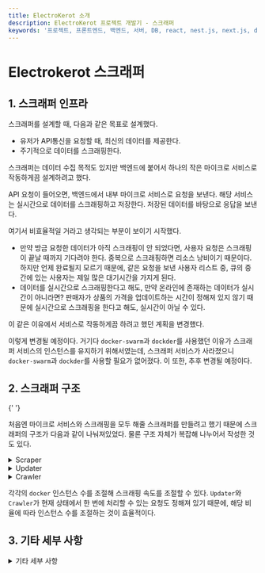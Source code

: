 ```yaml
---
title: ElectroKerot 소개
description: ElectroKerot 프로젝트 개발기 - 스크래퍼
keywords: '프로젝트, 프론트엔드, 백엔드, 서버, DB, react, nest.js, next.js, docker, 크롤링, 스크래핑, 포트폴리오'
---
```


# Electrokerot 스크래퍼



## 1. 스크래퍼 인프라

<Screenshot alt="인프라" src={InfraScreenshot} caption="인프라" />

스크래퍼를 설계할 때, 다음과 같은 목표로 설계했다.

- 유저가 API통신을 요청할 때, 최신의 데이터를 제공한다.
- 주기적으로 데이터를 스크래핑한다.

스크래퍼는 데이터 수집 목적도 있지만 백엔드에 붙어서 하나의 작은 마이크로 서비스로
작동하게끔 설계하려고 했다.

API 요청이 들어오면, 백엔드에서 내부 마이크로 서비스로 요청을 보낸다. 해당 서비스는
실시간으로 데이터를 스크래핑하고 저장한다. 저장된 데이터를 바탕으로 응답을 보낸다.

여기서 비효율적일 거라고 생각되는 부분이 보이기 시작했다.

- 만약 방금 요청한 데이터가 아직 스크래핑이 안 되었다면, 사용자 요청은 스크래핑이 끝날 때까지 기다려야 한다.
  중복으로 스크래핑하면 리소스 낭비이기 때문이다. 하지만 언제 완료될지 모르기 때문에,
  같은 요청을 보낸 사용자 리스트 중, 큐의 중간에 있는 사용자는 제일 많은 대기시간을 가지게 된다.
- 데이터를 실시간으로 스크래핑한다고 해도, 만약 온라인에 존재하는 데이터가 실시간이 아니라면?
  판매자가 상품의 가격을 업데이트하는 시간이 정해져 있지 않기 때문에 실시간으로
  스크래핑을 한다고 해도, 실시간이 아닐 수 있다.

이 같은 이유에서 서비스로 작동하게끔 하려고 했던 계획을 변경했다.


<Screenshot
  alt="변경된 인프라"
  src={InfraModifiedScreenshot}
  caption="변경된 인프라"
/>

이렇게 변경될 예정이다. 거기다 `docker-swarm`과 `dockder`를 사용했던 이유가 스크래퍼 서비스의 인스턴스를
유지하기 위해서였는데, 스크래퍼 서비스가 사라졌으니 `docker-swarm`과 `dockder`를 사용할 필요가 없어졌다.
이 또한, 추후 변경될 예정이다.

## 2. 스크래퍼 구조

<Screenshot alt="플로우차트" src={FlowChartScreenshot} caption="플로우차트" />{' '}

<Screenshot
  alt="스크래퍼 구조"
  src={ScraperStructureScreenshot}
  caption="스크래퍼 구조"
/>

처음엔 마이크로 서비스와 스크래핑을 모두 해줄 스크래퍼를 만들려고 했기 때문에 스크래퍼의 구조가
다음과 같이 나눠져있었다. 물론 구조 자체가 복잡해 나누어서 작성한 것도 있다.

<details>
  <summary>Scraper</summary>

단일 프로세스 엔트리 포인트, json 설정 파일을 파싱하여 스크래핑을 준비한다.

</details>

<details>
  <summary>Updater</summary>

Scraper에서 받은 요청을 Crawler로 보내고, 그 응답을 가지고 db를 업데이트한다.

</details>

<details>
  <summary>Crawler</summary>

받은 요청에 따라 스크래핑 후 데이터를 재단하여 리턴한다. 인스턴스의 네트워크가 `tor`를
통해 이루어지기 때문에, 익명화가 되어있다.

</details>

각각의 `docker` 인스턴스 수를 조절해 스크래핑 속도를 조절할 수 있다.
`Updater`와 `Crawler`가 현재 상태에서 한 번에 처리할 수 있는 요청도 정해져 있기 때문에,
해당 비율에 따라 인스턴스 수를 조절하는 것이 효율적이다.

## 3. 기타 세부 사항

<details>
  <summary>기타 세부 사항</summary>

**스크래핑 속도 조절**

- Updater 인스턴스 수 - 한 번의 트랜잭션으로 업데이트되는 도큐먼트 조절
- Crawler 인스턴스 수 - 스크래핑 속도 조절

Updater와 Crawler 모두 request limiter를 통해 한 번에 처리할 수 있는 요청의 양을 조절한다.

- Updater: (default: 10)
- Crawler (default: 3)

스크래핑을 하는 Crawler의 request limiter를 올리면 IP차단의 가능성이 있음

Updater의 수가 많을수록 업데이트 속도가 빨라지지만, Crawler의 request limiter(default: 3) 때문에 병목이 있으므로, Updater와 Crawler의 전체적인 밸런스가 중요하다. 토르 네트워크를 우회한 요청의 경우, http 요청 완료에 요청 당 평균 1.5분의 시간이 소요되고 전체 처리 과정의 오버헤드를 고려하여 rest api 요청 처리 시간을 1.75분으로 산정한다. 이를 기준으로 노드 인스턴스의 수를 적절하게 조절하면 되겠다.

**로컬 환경에서 실행 (개발 환경)**

MongoDB와 Redis가 설치되어 있어야 한다. Scraper, Updater, Crawler 실행 순서는 상관없다.

`npm run start`

Redis의 경우, 보안 취약점 때문에 기본적인 패스워드가 없을 경우, 실행 후 단시간 내 멀웨어에 감염되기 때문에 패스워드 보안을 설정해야 한다.

`redis-server —requirepass electrokerot`

어떤 경로로 감염되는지는 모르겠지만 추후 사용하는 도커 이미지들도 권한상승(privilege escalation) 공격에 잠재적으로 노출될 위험이 있는 거 같다.

[https://www.trendmicro.com/en_us/research/20/d/exposed-redis-instances-abused-for-remote-code-execution-cryptocurrency-mining.html](https://www.trendmicro.com/en_us/research/20/d/exposed-redis-instances-abused-for-remote-code-execution-cryptocurrency-mining.html)

**도커 환경에서 실행 (실제 스크래핑 환경)**

배포 환경에서는 (NODE_ENV=production) 프록시가 없다면 실행되지 않는다.

**로컬 컨테이너 레지스트리 생성**

도커 스웜을 사용하기 위해선 레지스트리가 필요함으로, 로컬에 생성한다.

`docker service create --name registry --publish published=5000,target=5000 registry:2`

**볼륨 생성**

redis 데이터가 보존되며, 서비스 재실행 시 볼륨이나 redis를 초기화해주어야 한다.

`docker create volume electrokerot-redis`

docker-compose.yml 파일이 있는 위치에서 실행해야 한다.

**도커 이미지 빌드**

`docker compose build`

**도커 이미지를 로컬 레지스트리로 푸쉬**

`docker compose push`

**도커 스웜 실행**

`docker swarm init`

`docker stack deploy -c docker-compose.yml collector`

스웜이 실행된 후, 스크래핑 속도를 올리기 위해 노드 인스턴스 수를 순서에 맞게 스케일 아웃 한다.

`docker service scale collector_tor=15`

`docker service scale collector_crawler=35`

`docker service scale collector_updater=15`

docker compose 3.0 이상에서 서비스 시작 순서를 보장하는 오케스트레이션 기능이 없어서 수십 개의 replicas를 한 번에 시작하면 서비스가 정상적으로 시작되지 않는다. 그래서 적은 수의 인스턴스를 정상적으로 올린 뒤에 스케일링 해야 한다.

리눅스 환경이나 wsl bash 환경에서 다음 명령어로 서비스 상태를 확인한다.

전체 서비스 상태 확인

`watch -n 1 docker service ls`

`docker service logs collector_scraper`

`docker service logs collector_updater`

`docker service logs collector_crawler`

**오류**

토르를 우회하는 요청이다 보니 다양한 네트워크 오류가 발생한다. 아직 명확한 이유는 모르겠으며, 한 번 스크래핑 후 남은 목록을 다시 스크래핑하는 방법 밖에는 없어 보인다. 네트워크 오류 외 아직 여러 버그가 존재함

**실행 환경 사양**

3.6Ghz 8코어 16쓰레드, 32GB 메모리 환경

**속도**

1개의 요청은 1개의 페이지나 1개의 ajax요청으로 생각하고, 8000개의 요청을 완료하는데 대략 2시간 정도 걸린다.

</details>
